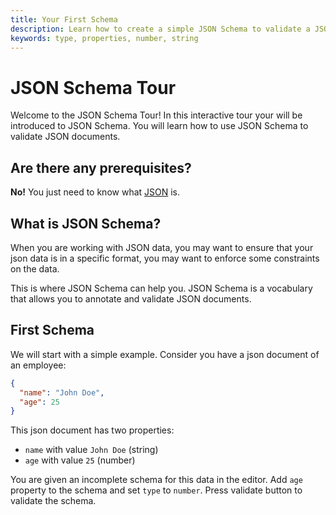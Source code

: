 ```yaml
---
title: Your First Schema 
description: Learn how to create a simple JSON Schema to validate a JSON document.
keywords: type, properties, number, string
---
```





# JSON Schema Tour
Welcome to the JSON Schema Tour! In this interactive tour your will be introduced to JSON Schema. You will learn how to use JSON Schema to validate JSON documents.


## Are there any prerequisites?
**No!** You just need to know what [JSON](https://www.mongodb.com/resources/languages/what-is-json) is.

## What is JSON Schema?
When you are working with JSON data, you may want to ensure that your json data is in a specific format, you may want to enforce some constraints on the data.

This is where JSON Schema can help you. JSON Schema is a vocabulary that allows you to annotate and validate JSON documents.

## First Schema 
We will start with a simple example.
Consider you have a json document of an employee:
```json
{
  "name": "John Doe",
  "age": 25
}
```
 This json document has two properties:
 - `name` with value `John Doe` (string)
 - `age` with value `25` (number)


You are given an incomplete schema for this data in the editor. 
Add `age` property to the schema and set `type` to `number`. 
<InfoBox>
 Press validate button to validate the schema.
</InfoBox>

<br/>
